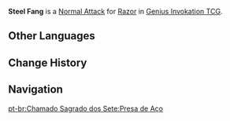 {{About|the Character Card Skill for [[Genius Invokation TCG]]|the Playable Character Talent|Steel Fang}}
{{Genius Invokation TCG Skill Infobox
|title      = Steel Fang
|image      = Steel Fang Character Card Skill.png
|type       = Normal Attack
|character  = Razor
|element    = Electro
|matching   = 1
|unaligned  = 2
|effect     = Deals 2 {{Color|Physical DMG}}.
|order      = 1
}}
'''Steel Fang''' is a [[Character Card Normal Attack|Normal Attack]] for [[Razor (Character Card)|Razor]] in [[Genius Invokation TCG]].

==Other Languages==
{{Other Languages|Transclude=Steel Fang}}

==Change History==
{{Change History|3.3}}

==Navigation==
{{Genius Invokation TCG Skill Navbox|Razor}}

[[pt-br:Chamado Sagrado dos Sete:Presa de Aço]]